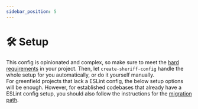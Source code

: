 ```yaml
---
sidebar_position: 5
---
```



# 🛠️ Setup

This config is opinionated and complex, so make sure to meet the [hard requirements](../requirements/hard-requirements.md) in
your project. Then, let `create-sheriff-config` handle the whole setup for you automatically,
or do it yourself manually. <br />
For greenfield projects that lack a ESLint config, the below setup options will be enough.
However, for established codebases that already have a ESLint config setup, you should also follow the instructions
for the [migration path](../migration-guide.mdx).

<DocCardList />
